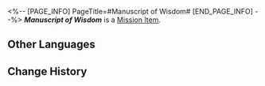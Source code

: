 <%-- [PAGE_INFO]
PageTitle=#Manuscript of Wisdom#
[END_PAGE_INFO] --%>
{{Item Infobox
|title       = ''Manuscript of Wisdom''
|id          = 140317
|image       = Item ''Manuscript of Wisdom''.png
|type        = Mission Item
|invCategory = Missions
|rarity      = 3
|effect      = 
|description = A forbidden text readable only by the illiterate, for when those of literary awareness lay gaze upon its pages, they run the risk of being stripped clean of all knowledge.
}}
{{Description|''"Alright. Got it all in your head yet?"''<br />''"My head's empty. I've forgotten everything."''}}
'''''Manuscript of Wisdom''''' is a [[Mission Item]].

==Other Languages==
{{Other Languages
|en   = ''Manuscript of Wisdom''
|zhs  = 《开智之卷》
|zht  = 《開智之卷》
|ja   = 『開知の巻』
|ko   = ≪지식의 책≫
|es   = «Manuscrito de la sabiduría»
|fr   = ''Manuscrit de la sagesse''
|ru   = «Манускрипт мудрости»
|th   = "คัมภีร์เบิกปัญญา"
|vi   = Sách Khai Trí
|de   = „Manuskript der Weisheit“
|id   = "Gulungan Kebijaksanaan"
|pt   = "Manuscrito da Sabedoria"
}}

==Change History==
{{Change History|2.0}}